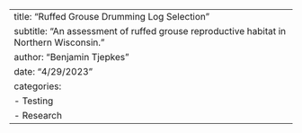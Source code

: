 ---
title: "Ruffed Grouse Drumming Log Selection"
subtitle: "An assessment of ruffed grouse reproductive habitat in Northern Wisconsin."
author: "Benjamin Tjepkes"
date: "4/29/2023"
categories:
  - Testing
  - Research
---
